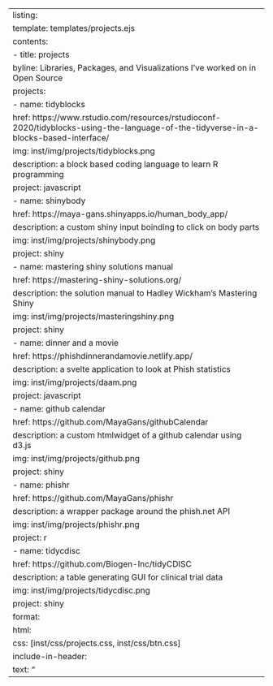 ---
listing:
  template: templates/projects.ejs
  contents:
    - title: projects
      byline: Libraries, Packages, and Visualizations I've worked on in Open Source
      projects:
        - name: tidyblocks
          href: https://www.rstudio.com/resources/rstudioconf-2020/tidyblocks-using-the-language-of-the-tidyverse-in-a-blocks-based-interface/
          img: inst/img/projects/tidyblocks.png
          description: a block based coding language to learn R programming
          project: javascript
        - name: shinybody
          href: https://maya-gans.shinyapps.io/human_body_app/
          description: a custom shiny input boinding to click on body parts
          img: inst/img/projects/shinybody.png
          project: shiny
        - name: mastering shiny solutions manual
          href: https://mastering-shiny-solutions.org/
          description: the solution manual to Hadley Wickham's Mastering Shiny
          img: inst/img/projects/masteringshiny.png
          project: shiny
        - name: dinner and a movie
          href: https://phishdinnerandamovie.netlify.app/
          description: a svelte application to look at Phish statistics 
          img: inst/img/projects/daam.png
          project: javascript
        - name: github calendar
          href: https://github.com/MayaGans/githubCalendar
          description: a custom htmlwidget of a github calendar using d3.js
          img: inst/img/projects/github.png
          project: shiny
        - name: phishr
          href: https://github.com/MayaGans/phishr
          description: a wrapper package around the phish.net API
          img: inst/img/projects/phishr.png
          project: r
        - name: tidycdisc
          href: https://github.com/Biogen-Inc/tidyCDISC
          description: a table generating GUI for clinical trial data
          img: inst/img/projects/tidycdisc.png
          project: shiny
format:
  html:
    css: [inst/css/projects.css, inst/css/btn.css]
    include-in-header:
      text: "<script src='inst/libs/isotope.js'></script>"
---